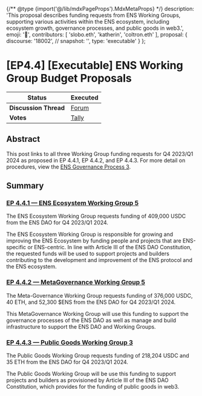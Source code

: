 {/** @type {import('@/lib/mdxPageProps').MdxMetaProps} */}
    description: 'This proposal describes funding requests from ENS Working Groups, supporting various activities within the ENS ecosystem, including ecosystem growth, governance processes, and public goods in web3.',
    emoji: '📖',
    contributors: [
        'slobo.eth',
        'katherin',
        'coltron.eth'
    ],
    proposal: {
        discourse: '18002',
        // snapshot: '',
        type: 'executable'
    }
};

# [EP4.4] [Executable] ENS Working Group Budget Proposals

| **Status**            | Executed                                                                                                                    |
| --------------------- | ------------------------------------------------------------------------------------------------------------------------- |
| **Discussion Thread** | [Forum](https://discuss.ens.domains/t/18002)                                                                                |
| **Votes**             | [Tally](https://www.tally.xyz/gov/ens/proposal/87741894125754523615596264728611635516467361279764827076788536604061840625452)   |

## Abstract

This post links to all three Working Group funding requests for Q4 2023/Q1 2024 as proposed in EP 4.4.1, EP 4.4.2, and EP 4.4.3. For more detail on procedures, view the [ENS Governance Process 3](https://docs.ens.domains/v/governance/process).

## Summary

### [EP 4.4.1 — ENS Ecosystem Working Group 5](https://snapshot.org/#/ens.eth/proposal/0x12a2abca291496c7e990d099240b4c995099dc0fb85767e04f22b9496e953799)

The ENS Ecosystem Working Group requests funding of 409,000 USDC from the ENS DAO for Q4 2023/Q1 2024.

The ENS Ecosystem Working Group is responsible for growing and improving the ENS Ecosystem by funding people and projects that are ENS-specific or ENS-centric. In line with Article III of the ENS DAO Constitution, the requested funds will be used to support projects and builders contributing to the development and improvement of the ENS protocol and the ENS ecosystem.

### [EP 4.4.2 — MetaGovernance Working Group 5](https://snapshot.org/#/ens.eth/proposal/0x5c0d103911aaaa64ee33fc35aa30bffd7c1ca04ac2df85fb274414732c45a6f9)

The Meta-Governance Working Group requests funding of 376,000 USDC, 40 ETH, and 52,300 $ENS from the ENS DAO for Q4 2023/Q1 2024.

This MetaGovernance Working Group will use this funding to support the governance processes of the ENS DAO as well as manage and build infrastructure to support the ENS DAO and Working Groups.

### [EP 4.4.3 — Public Goods Working Group 3](https://snapshot.org/#/ens.eth/proposal/0x0a7bec3cd182dadbd043e77cf7a610a6e33c5228fabe407cb89c632b578b83a9)

The Public Goods Working Group requests funding of 218,204 USDC and 35 ETH from the ENS DAO for Q4 2023/Q1 2024.

The Public Goods Working Group will be use this funding to support projects and builders as provisioned by Article III of the ENS DAO Constitution, which provides for the funding of public goods in web3.
